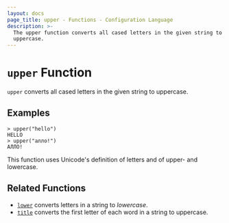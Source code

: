 ```yaml
---
layout: docs
page_title: upper - Functions - Configuration Language
description: >-
  The upper function converts all cased letters in the given string to
  uppercase.
---
```


# `upper` Function

`upper` converts all cased letters in the given string to uppercase.

## Examples

```shell-session
> upper("hello")
HELLO
> upper("алло!")
АЛЛО!
```

This function uses Unicode's definition of letters and of upper- and lowercase.

## Related Functions

- [`lower`](/nomad/docs/job-specification/hcl2/functions/string/lower) converts letters in a string to _lowercase_.
- [`title`](/nomad/docs/job-specification/hcl2/functions/string/title) converts the first letter of each word in a string to uppercase.
